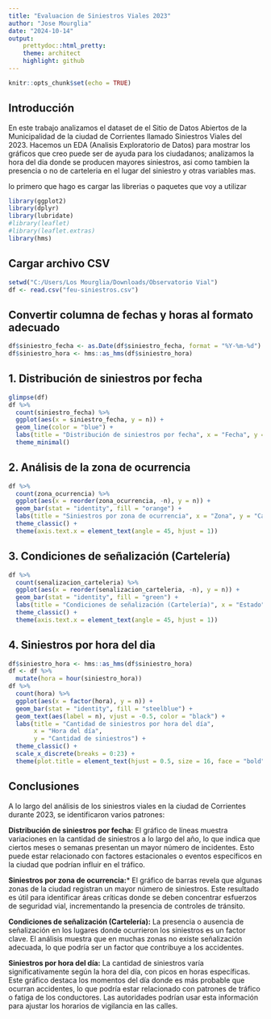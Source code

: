 ```yaml
---
title: "Evaluacion de Siniestros Viales 2023"
author: "Jose Mourglia"
date: "2024-10-14"
output:
    prettydoc::html_pretty:
    theme: architect
    highlight: github
---
```


```r
knitr::opts_chunk$set(echo = TRUE)
```

## Introducción

En este trabajo analizamos el dataset de el Sitio de Datos Abiertos de la Municipalidad de la ciudad de Corrientes llamado Siniestros Viales del 2023. Hacemos un EDA (Analisis Exploratorio de Datos) para mostrar los gráficos que creo puede ser de ayuda para los ciudadanos; analizamos la hora del dia donde se producen mayores siniestros, asi como tambien la presencia o no de carteleria en el lugar del siniestro y otras variables mas.

lo primero que hago es cargar las librerias o paquetes que voy a utilizar

```r

library(ggplot2)
library(dplyr)
library(lubridate)
#library(leaflet)
#library(leaflet.extras)
library(hms)
```

## Cargar archivo CSV 

```r

setwd("C:/Users/Los Mourglia/Downloads/Observatorio Vial")
df <- read.csv("feu-siniestros.csv")
```

## Convertir columna de fechas y horas al formato adecuado

```r
df$siniestro_fecha <- as.Date(df$siniestro_fecha, format = "%Y-%m-%d")
df$siniestro_hora <- hms::as_hms(df$siniestro_hora)
```

## 1. Distribución de siniestros por fecha
```r
glimpse(df)
df %>%
  count(siniestro_fecha) %>%
  ggplot(aes(x = siniestro_fecha, y = n)) +
  geom_line(color = "blue") +
  labs(title = "Distribución de siniestros por fecha", x = "Fecha", y = "Cantidad de siniestros") +
  theme_minimal()
```

## 2. Análisis de la zona de ocurrencia
```r
df %>%
  count(zona_ocurrencia) %>%
  ggplot(aes(x = reorder(zona_ocurrencia, -n), y = n)) +
  geom_bar(stat = "identity", fill = "orange") +
  labs(title = "Siniestros por zona de ocurrencia", x = "Zona", y = "Cantidad de siniestros") +
  theme_classic() +
  theme(axis.text.x = element_text(angle = 45, hjust = 1))
```

## 3. Condiciones de señalización (Cartelería)
```r
df %>%
  count(senalizacion_carteleria) %>%
  ggplot(aes(x = reorder(senalizacion_carteleria, -n), y = n)) +
  geom_bar(stat = "identity", fill = "green") +
  labs(title = "Condiciones de señalización (Cartelería)", x = "Estado", y = "Cantidad de siniestros") +
  theme_classic() +
  theme(axis.text.x = element_text(angle = 45, hjust = 1))
```

## 4. Siniestros por hora del dia
```r
df$siniestro_hora <- hms::as_hms(df$siniestro_hora)
df <- df %>%
  mutate(hora = hour(siniestro_hora))
df %>%
  count(hora) %>%
  ggplot(aes(x = factor(hora), y = n)) +
  geom_bar(stat = "identity", fill = "steelblue") +
  geom_text(aes(label = n), vjust = -0.5, color = "black") +
  labs(title = "Cantidad de siniestros por hora del día", 
       x = "Hora del día", 
       y = "Cantidad de siniestros") +
  theme_classic() +
  scale_x_discrete(breaks = 0:23) +
  theme(plot.title = element_text(hjust = 0.5, size = 16, face = "bold"))
```

## Conclusiones


A lo largo del análisis de los siniestros viales en la ciudad de Corrientes durante 2023, se identificaron varios patrones:

**Distribución de siniestros por fecha:** El gráfico de líneas muestra variaciones en la cantidad de siniestros a lo largo del año, lo que indica que ciertos meses o semanas presentan un mayor número de incidentes. Esto puede estar relacionado con factores estacionales o eventos específicos en la ciudad que podrían influir en el tráfico.

**Siniestros por zona de ocurrencia:*** El gráfico de barras revela que algunas zonas de la ciudad registran un mayor número de siniestros. Este resultado es útil para identificar áreas críticas donde se deben concentrar esfuerzos de seguridad vial, incrementando la presencia de controles de tránsito.

**Condiciones de señalización (Cartelería):** La presencia o ausencia de señalización en los lugares donde ocurrieron los siniestros es un factor clave. El análisis muestra que en muchas zonas no existe señalización adecuada, lo que podría ser un factor que contribuye a los accidentes.

**Siniestros por hora del día:** La cantidad de siniestros varía significativamente según la hora del día, con picos en horas específicas. Este gráfico destaca los momentos del día donde es más probable que ocurran accidentes, lo que podría estar relacionado con patrones de tráfico o fatiga de los conductores. Las autoridades podrían usar esta información para ajustar los horarios de vigilancia en las calles.

